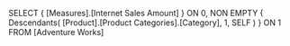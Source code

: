 SELECT
	{ [Measures].[Internet Sales Amount] } ON 0,
	NON EMPTY
	{ Descendants( [Product].[Product Categories].[Category],
				   1, SELF ) } ON 1
FROM
	[Adventure Works]
